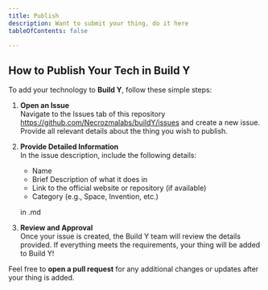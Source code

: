 ```yaml
---
title: Publish
description: Want to submit your thing, do it here
tableOfContents: false

---
```


## How to Publish Your Tech in Build Y

To add your technology to **Build Y**, follow these simple steps:
<Steps>

1. **Open an Issue**  
   Navigate to the Issues tab of this repository https://github.com/Necrozmalabs/buildY/issues and create a new issue. Provide all relevant details about the thing you wish to publish.

2. **Provide Detailed Information**  
   In the issue description, include the following details:
   - Name
   - Brief Description of what it does in 
   - Link to the official website or repository (if available)
   - Category (e.g., Space, Invention, etc.)
   
   in .md

3. **Review and Approval**  
   Once your issue is created, the Build Y team will review the details provided. If everything meets the requirements, your thing will be added to Build Y!

</Steps>

Feel free to **open a pull request** for any additional changes or updates after your thing is added.
